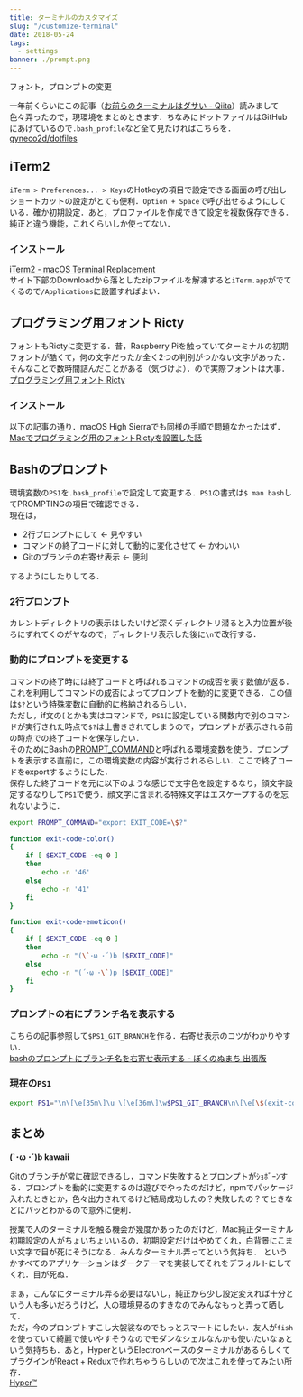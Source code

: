```yaml
---
title: ターミナルのカスタマイズ
slug: "/customize-terminal"
date: 2018-05-24
tags:
  - settings
banner: ./prompt.png
---
```


フォント，プロンプトの変更

一年前くらいにこの記事（[お前らのターミナルはダサい - Qiita](https://qiita.com/kinchiki/items/57e9391128d07819c321)）読みまして色々弄ったので，現環境をまとめときます．ちなみにドットファイルはGitHubにあげているので`.bash_profile`など全て見たければこちらを．  
[gyneco2d/dotfiles](https://github.com/gyneco2d/dotfiles)

## iTerm2
`iTerm > Preferences... > Keys`のHotkeyの項目で設定できる画面の呼び出しショートカットの設定がとても便利．`Option + Space`で呼び出せるようにしている．確か初期設定．あと，プロファイルを作成できて設定を複数保存できる．  
純正と違う機能，これくらいしか使ってない．

### インストール
[iTerm2 - macOS Terminal Replacement](https://www.iterm2.com)  
サイト下部のDownloadから落としたzipファイルを解凍すると`iTerm.app`がでてくるので`/Applications`に設置すればよい．  


## プログラミング用フォント Ricty
フォントもRictyに変更する．昔，Raspberry Piを触っていてターミナルの初期フォントが酷くて，何の文字だったか全く2つの判別がつかない文字があった．そんなことで数時間詰んだことがある（気づけよ）．ので実際フォントは大事．  
[プログラミング用フォント Ricty](http://www.rs.tus.ac.jp/yyusa/ricty.html)

### インストール
以下の記事の通り．macOS High Sierraでも同様の手順で問題なかったはず．  
[Macでプログラミング用のフォントRictyを設置した話](https://qiita.com/park-jh/items/3c5b9b4aa5619a3631b3)  


## Bashのプロンプト
環境変数の`PS1`を`.bash_profile`で設定して変更する．`PS1`の書式は`$ man bash`してPROMPTINGの項目で確認できる．  
現在は，  
- 2行プロンプトにして  ← 見やすい  
- コマンドの終了コードに対して動的に変化させて  ← かわいい  
- Gitのブランチの右寄せ表示  ← 便利  

するようにしたりしてる．

### 2行プロンプト
カレントディレクトリの表示はしたいけど深くディレクトリ潜ると入力位置が後ろにずれてくのがヤなので，ディレクトリ表示した後に`\n`で改行する．

### 動的にプロンプトを変更する
コマンドの終了時には終了コードと呼ばれるコマンドの成否を表す数値が返る．これを利用してコマンドの成否によってプロンプトを動的に変更できる．この値は`$?`という特殊変数に自動的に格納されるらしい．  
ただし，if文の`[`とかも実はコマンドで，`PS1`に設定している関数内で別のコマンドが実行された時点で`$?`は上書きされてしまうので，プロンプトが表示される前の時点での終了コードを保存したい．  
そのためにBashの[PROMPT_COMMAND](http://tldp.org/HOWTO/Bash-Prompt-HOWTO/x264.html)と呼ばれる環境変数を使う．プロンプトを表示する直前に，この環境変数の内容が実行されるらしい．ここで終了コードをexportするようにした．  
保存した終了コードを元に以下のような感じで文字色を設定するなり，顔文字設定するなりして`PS1`で使う．顔文字に含まれる特殊文字はエスケープするのを忘れないように．  

```bash
export PROMPT_COMMAND="export EXIT_CODE=\$?"

function exit-code-color()
{
    if [ $EXIT_CODE -eq 0 ]
    then
        echo -n '46'
    else
        echo -n '41'
    fi
}

function exit-code-emoticon()
{
    if [ $EXIT_CODE -eq 0 ]
    then
        echo -n "(\`･ω ･´)b [$EXIT_CODE]"
    else
        echo -n "(´･ω ･\`)p [$EXIT_CODE]"
    fi
}
```

### プロンプトの右にブランチ名を表示する
こちらの記事参照して`$PS1_GIT_BRANCH`を作る．右寄せ表示のコツがわかりやすい．  
[bashのプロンプトにブランチ名を右寄せ表示する - ぼくのぬまち 出張版](http://notogawa.hatenablog.com/entry/20120720/1342756620)

### 現在の`PS1`
```bash
export PS1="\n\[\e[35m\]\u \[\e[36m\]\w$PS1_GIT_BRANCH\n\[\e[\$(exit-code-color)m\]\$(exit-code-emoticon)\[\e[0m\] \[\e[34m\]❯\[\e[35m\]❯\[\e[36m\]❯\[\e[0m\] "
```

## まとめ
**(\`･ω ･´)b  kawaii**  


<Gif/>

Gitのブランチが常に確認できるし，コマンド失敗するとプロンプトがｼｮﾎﾞｰﾝする．プロンプトを動的に変更するのは遊びでやったのだけど，npmでパッケージ入れたときとか，色々出力されてるけど結局成功したの？失敗したの？てときなどにパッとわかるので意外に便利．  

授業で人のターミナルを触る機会が幾度かあったのだけど，Mac純正ターミナル初期設定の人がちょいちょいいるの．初期設定だけはやめてくれ，白背景にこまい文字で目が死にそうになる．みんなターミナル弄ってという気持ち． というかすべてのアプリケーションはダークテーマを実装してそれをデフォルトにしてくれ．目が死ぬ．  

まぁ，こんなにターミナル弄る必要はないし，純正から少し設定変えれば十分という人も多いだろうけど，人の環境見るのすきなのでみんなもっと弄って晒して．  
ただ，今のプロンプトすこし大袈裟なのでもっとスマートにしたい．友人が`fish`を使っていて綺麗で使いやすそうなのでモダンなシェルなんかも使いたいなぁという気持ちも．あと，HyperというElectronベースのターミナルがあるらしくてプラグインがReact + Reduxで作れちゃうらしいので次はこれを使ってみたい所存．  
[Hyper™](https://hyper.is/)
